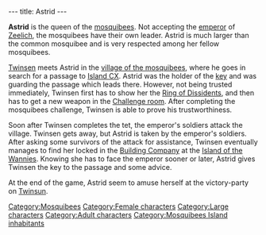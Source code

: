 ---
title: Astrid
---

{{Character|
Name=Astrid|
Image=REINE.jpg|
Race=[[Mosquibee]]|
Gender=Female|
Size=Large|
Age=Adult}}

'''Astrid''' is the queen of the [[mosquibees]]. Not accepting the [[emperor]] of [[Zeelich]], the mosquibees have their own leader. Astrid is much larger than the common mosquibee and is very respected among her fellow mosquibees.

[[Twinsen]] meets Astrid in the [[village of the mosquibees]], where he goes in search for a passage to [[Island CX]]. Astrid was the holder of the [[Key to the passage which leads to Island CX|key]] and was guarding the passage which leads there. However, not being trusted immediately, Twinsen first has to show her the [[Ring of Dissidents]], and then has to get a new weapon in the [[Challenge room]]. After completing the mosquibees challenge, Twinsen is able to prove his trustworthiness.

Soon after Twinsen completes the tet, the emperor's soldiers attack the village. Twinsen gets away, but Astrid is taken by the emperor's soldiers. After asking some survivors of the attack for assistance, Twinsen eventually manages to find her locked in the [[Building Company]] at the [[Island of the Wannies]]. Knowing she has to face the emperor sooner or later, Astrid gives Twinsen the key to the passage and some advice.

At the end of the game, Astrid seem to amuse herself at the victory-party on [[Twinsun]].

[[Category:Mosquibees]]
[[Category:Female characters]]
[[Category:Large characters]]
[[Category:Adult characters]]
[[Category:Mosquibees Island inhabitants]]